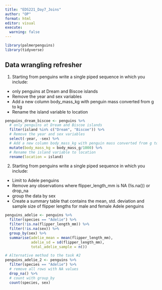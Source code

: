 ```yaml
---
title: "EDS221_Day7_Joins"
author: "OP"
format: html
editor: visual
execute: 
  warning: false
---
```


```r
library(palmerpenguins)
library(tidyverse)
```

## Data wrangling refresher

1.  Starting from penguins write a single piped sequence in which you include:

-   only penguins at Dream and Biscoe islands
-   Remove the year and sex variables
-   Add a new column body_mass_kg with penguin mass converted from g to kg
-   Rename the island variable to location

```r
penguins_dream_biscoe <- penguins %>% 
  # only penguins at Dream and Biscoe islands
  filter(island %in% c("Dream", "Biscoe")) %>% 
  # Remove the year and sex variables
  select(-year, -sex) %>% 
  # Add a new column body_mass_kg with penguin mass converted from g to kg
  mutate(body_mass_kg = body_mass_g/1000) %>% 
  # Rename the island variable to location
  rename(location = island)
```

2.  Starting from penguins write a single piped sequence in which you include:

-   Limit to Adele penguins
-   Remove any observations where flipper_length_mm is NA (!is.na()) or drop_na
-   group the data by sex
-   Create a summary table that contains the mean, std. deviation and sample size of flipper lengths for male and female Adele penguins

```r
penguins_adelie <- penguins %>% 
  filter(species == "Adelie") %>% 
  filter(!is.na(flipper_length_mm)) %>% 
  filter(!is.na(sex)) %>% 
  group_by(sex) %>% 
  summarise(adelie_mean = mean(flipper_length_mm),
            adelie_sd = sd(flipper_length_mm),
            total_adelie_sample = n())

```

```r
# Alternative method to the task #2
penguins_adelie_2 <- penguins %>% 
  filter(species == "Adelie") %>% 
  # remove all rows with NA values
  drop_na() %>% 
  # count with group_by
  count(species, sex)

```
